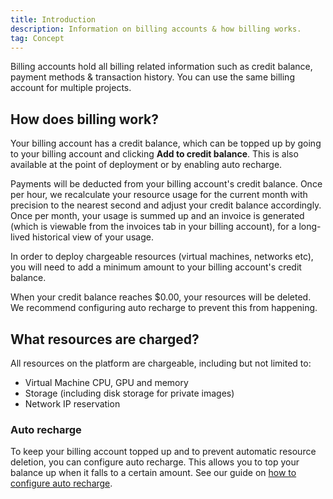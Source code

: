 ```yaml
---
title: Introduction
description: Information on billing accounts & how billing works.
tag: Concept
---
```


Billing accounts hold all billing related information such as credit balance, payment methods & transaction history. You can use the same billing account for multiple projects.

## How does billing work?

Your billing account has a credit balance, which can be topped up by going to your billing account and clicking **Add to credit balance**. This is also available at the point of deployment or by enabling auto recharge.

Payments will be deducted from your billing account's credit balance. Once per hour, we recalculate your resource usage for the current month with precision to the nearest second and adjust your credit balance accordingly. Once per month, your usage is summed up and an invoice is generated (which is viewable from the invoices tab in your billing account), for a long-lived historical view of your usage.

In order to deploy chargeable resources (virtual machines, networks etc), you will need to add a minimum amount to your billing account's credit balance.


<Note>
When your credit balance reaches $0.00, your resources will be deleted. We recommend configuring auto recharge to prevent this from happening.
</Note>


## What resources are charged?

All resources on the platform are chargeable, including but not limited to:

- Virtual Machine CPU, GPU and memory
- Storage (including disk storage for private images)
- Network IP reservation

### Auto recharge

To keep your billing account topped up and to prevent automatic resource deletion, you can configure auto recharge. This allows you to top your balance up when it falls to a certain amount. See our guide on [how to configure auto recharge](/guides/billing/configure-auto-recharge).
